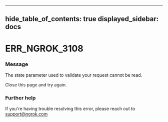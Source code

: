 

---
hide_table_of_contents: true
displayed_sidebar: docs
---


# ERR_NGROK_3108

### Message
The state parameter used to validate your request cannot be read.

Close this page and try again.

<ErrorDetails />



### Further help
If you're having trouble resolving this error, please reach out to [support@ngrok.com](mailto:support@ngrok.com?subject=Help%20with%20ERR_NGROK_3108)

